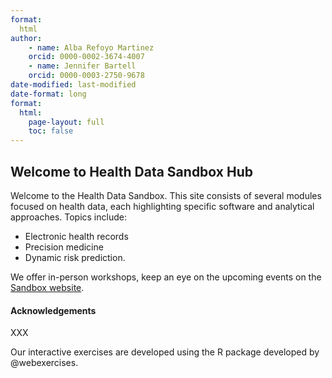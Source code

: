 ```yaml
---
format: 
  html
author:
    - name: Alba Refoyo Martinez
    orcid: 0000-0002-3674-4007
    - name: Jennifer Bartell 
    orcid: 0000-0003-2750-9678
date-modified: last-modified
date-format: long
format:
  html:
    page-layout: full
    toc: false
---
```


::: {.hero-banner}
# Welcome to Health Data Sandbox Hub 
:::

Welcome to the Health Data Sandbox. This site consists of several modules focused on health data, each highlighting specific software and analytical approaches. Topics include:

- Electronic health records
- Precision medicine
- Dynamic risk prediction.


:::{.callout-warning title="HPC best practices"}
We offer in-person workshops, keep an eye on the upcoming events on the [Sandbox website](https://hds-sandbox.github.io/news.html).
:::


#### Acknowledgements

XXX

Our interactive exercises are developed using the R package developed by @webexercises. 